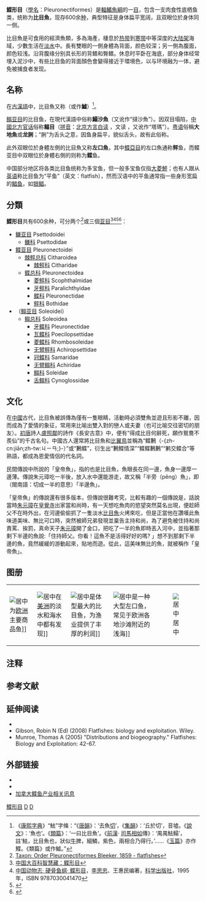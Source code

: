 {{Automatic Taxobox
| name = 鰈形目
| fossil_range = {{fossil range|Late Paleocene|Recent|[[古新世|古新世]]晚期 → [[全新世|现代]]|ref=<ref name=EoF>{{cite book |editor=Paxton, J.R. |editor2=Eschmeyer, W.N.|author1=Chapleau, Francois  |author2=Amaoka, Kunio|year=1998|title=Encyclopedia of Fishes|publisher= Academic Press|location=San Diego|pages= xxx|isbn= 0-12-547665-5 |nopp=true}}</ref>}}
| image = BonyFlatfish.jpg
| image_alt = 250px
| image_caption = 一幅刻有不同種類的比目魚的雕刻
| display_parents = 5
| taxon=Pleuronectiformes
| type_species = [[鲽鱼|欧洲鲽]] ''Pleuronectes platessa''
| type_species_authority = [[卡尔·林奈|Linnaeus]], [[自然系统第十版|1758]]
| subdivision_ranks = 下级分类
| subdivision = <center>[[#分類|見正文]]</center>
}}

'''鰈形目'''（[[學名|學名]]：Pleuronectiformes）是[[輻鰭魚綱|輻鰭魚綱]]的一[[目_(生物)|目]]，包含一支肉食性底栖鱼类，统称为'''比目魚'''{{NoteTag|此處的“比”字舊讀[[去聲|去聲]]，意為“相合，相鄰，靠近，挨着”。[[中國|中國]]古人認為鰈形目的魚類僅有一隻眼睛，须两两相并始能游行，故稱之為比目魚。<ref name=尔雅>《[[尔雅|尔雅]]· 卷六· 释地第九》：“'''东方有比目鱼焉，不比不行，其名谓之鰈'''。【[[晋朝|晉]] [[郭璞|郭璞]] 注：“狀似牛{{Lang|zh-cn|𦜉}}（同‘[[脾|脾]]’），鱗細，紫黑色，一眼，兩片相合乃得行。今水中所在有之。江東又呼爲王餘魚。”】'''南方有比翼鸟焉，不比不飞，其名谓之鶼鶼'''（-{zh-cn:jiān;zh-tw:ㄐㄧㄢ;}-）。【郭璞 注：“似[[鳧|鳧]]，青赤色，一目一翼，相得乃飞。”】”[[北宋|宋]] [[邢昺|邢昺]] 疏：“云‘东方有比目鱼焉’，言东方水中有鱼，其形状似牛{{Lang|zh-cn|𦜉}}，鱗細，紫黑色，一眼，兩片相合、兩目相比乃得行，故曰比目鱼。云‘不比不行’者，比，合也，言一片不能行，须兩片相合乃行，故云‘不比不行’也。云‘其名谓之鰈’者，言鰈为比目之名也，一名比目鱼，一名鰈。郭云‘江東又呼爲王餘魚’。案《[[山海经|山海经]]》云：‘崇吾山有鸟，状如鳧，一翼一目，相得乃飞，名曰蛮。’蛮，郭云‘比翼鸟也，色青赤，不比不得飞。’《爾雅》作鶼鶼者，正谓相比也。”</ref><ref>[[明朝|明]] [[李时珍|李时珍]]《[[本草纲目|本草纲目]]· 卷四十四· 鳞四· 比目鱼》：“比，并也。鱼各一目，相并而行也。”</ref>}}，现存600余[[物种|种]]，典型特征是身体扁平宽阔，且双眼位於身体同一侧。

比目魚是可食用的經濟魚類，多為海產，棲息於[[热带|热带]]到[[寒带|寒带]]中等深度的[[大陆架|大陆架]]海域，少數生活在[[淡水|淡水]]中。長有雙眼的一側身體為背面，颜色较深；另一側為腹面，颜色较浅。沿背腹缘分别具长形的背鳍和臀鳍。休息时平卧在海底，部分身体经常埋入泥沙中，有些比目鱼的背面顏色會變得接近于環境色，以与环境融为一体，避免被捕食者发现。

==名称==
在[[古漢語|古漢語]]中，比目魚又称'''{{ruby|魼|-{zh-tw:ㄑㄩ; zh-cn:qū;}-}}'''（或作'''鱋'''）<ref>《[[康熙字典|康熙字典]]》“魼”字條：“《[[唐韻|唐韻]]》：‘去魚[[反切|切]]’，《[[集韻|集韻]]》：‘丘於切’，{{Lang|zh-cn|𠀤}}音墟。《[[說文解字|說文]]》：‘魚也’。《[[類篇|類篇]]》：‘一曰比目魚’。《[[汉书|前漢]]· [[司馬相如|司馬相如]]傳》：‘禺禺魼鰨’，註‘魼，比目魚也，狀似[[牛|牛]]脾，細鱗，紫色，兩相合乃得行。’……《[[玉篇|玉篇]]》亦作鰈。《類篇》或作鱋。”</ref>。

[[鳎亚目|鳎亚目]]的比目鱼，在現代漢語中俗称'''鰨沙魚'''（又讹作“撻沙魚”）。因双目塌陷，[[中國|中國]][[北方官话|北方官话]]俗称'''鳎目'''（[[汉语拼音|拼音]]：[[北京方言|北京方言]][[白读|白读]] {{Unicode|tǎ má→tǎ ma}}，文读 {{Unicode|tǎ mò→tǎ mo}}，又讹作“塔瑪”）。[[粤语|粤语]]俗稱'''大地魚'''或'''龙脷'''；“脷”为舌头之意，因鱼身扁平，貌似舌头，故有此俗称。

此外双眼位於身體左側的比目魚又称'''左口魚'''，其中[[鰈亞目|鰈亞目]]的左口魚通称'''鲆'''鱼，而鲽亚目中双眼位於身體右側的则称为'''鲽'''鱼。

中国部分地区将各类比目鱼统称为多宝鱼，但一般多宝鱼仅指[[大菱鮃|大菱鮃]]；也有人跟从[[英语|英语]]称比目鱼为“平鱼”（英文：flatfish），然而汉语中的平鱼通常指一些身形宽扁的[[鯧科|鲳鱼]]，如[[银鲳|银鲳]]。

==分類==
'''鰈形目'''共有600余种，可分两个<ref>[http://taxonomicon.taxonomy.nl/TaxonTree.aspx?src=0&id=46882 Taxon: Order Pleuronectiformes Bleeker, 1859 - flatfishes]</ref>或三個[[亚目|亚目]]<ref>[http://140.128.103.128/web/Content.asp?ID=18691&Query=1 中国大百科智慧藏：鲽形目]</ref><ref>[http://reading.sciencepress.cn/shop/book/Booksimple/show.do?id=B7FE55A487F9A4A5C829239FBC1698CA3000 中国动物志· 硬骨鱼纲· 鲽形目]，[[李思忠_(鱼类学家)|李思忠]]、王惠民编著，[[科学出版社|科学出版社]]，1995年，ISBN 9787030041470</ref><ref name="Nelson-2006">{{Cite book
 | edition = 4 | publisher = John Wiley & Sons | isbn = 978-0-471-25031-9 | last = Nelson | first = J. S. | title = Fishes of the World | location = Hoboken, NJ | date = 2006| title-link = 世界鱼类 }}</ref><ref name="NGW-2016">{{cite book  |title=Fishes of the World |edition=5th |author1=J. S. Nelson |author2=T. C. Grande |author3=M. V. H. Wilson |year=2016 |pages=752 |publisher=Wiley |isbn= 978-1-118-34233-6 |url=https://sites.google.com/site/fotw5th/ }}</ref>：
*[[鳒亚目|鳒亚目]] Psettodoidei
**[[鳒科|鳒科]] Psettodidae
*[[鲽亚目|鲽亚目]] Pleuronectoidei
**[[棘鲆总科|棘鲆总科]] Citharoidea
***[[棘鲆科|棘鲆科]] Citharidae
**[[鲽总科|鲽总科]] Pleuronectoidea
***[[菱鲆科|菱鲆科]] Scophthalmidae
***[[牙鲆科|牙鲆科]] Paralichthyidae
***[[鲽科|鲽科]] Pleuronectidae
***[[鲆科|鲆科]] Bothidae
*（[[鳎亚目|鳎亚目]] Soleoidei）
**[[鳎总科|鳎总科]] Soleoidea
***[[牙鲽科|牙鲽科]] Pleuronectidae
***[[瓦鲽科|瓦鲽科]] Poecilopsettidae
***[[菱鲽科|菱鲽科]] Rhombosoleidae
***[[无臂鲆科|无臂鲆科]] Achiropsettidae
***[[冠鲽科|冠鲽科]] Samaridae
***[[无臂鳎科|无臂鳎科]] Achiridae
***[[鳎科|鳎科]] Soleidae
***[[舌鳎科|舌鳎科]] Cynoglossidae

==文化==
在[[中國|中國]]古代，比目魚被誤傳為僅有一隻眼睛，活動時必須雙魚並遊且形影不離，因而成為了愛情的象征，常用來比喻出雙入對的戀人或夫妻（也可比喻交往密切的朋友）。[[初唐|初唐]]詩人[[盧照鄰|盧照鄰]]的詩作《長安古意》中，便有“得成比目何辭死，願作鴛鴦不羨仙”的千古名句。中國古人還常將比目魚和[[比翼鳥|比翼鳥]]{{NoteTag|[[中國|中國]]古代传说中一目一翼的鸟，需两只靠在一起飛。<ref name=尔雅/>}}並稱為“鲽鶼（-{zh-cn:jiān;zh-tw:ㄐㄧㄢ;}-）”或“鶼鲽”，衍生出“鶼鰈情深”“鲽鲽鶼鶼”“鹣交鲽合”等熟語，都成為恩愛情侶的代名詞。

民間傳說中所說的「皇帝魚」，指的也是比目魚，魚眼長在同一邊，魚身一邊厚一邊薄。傳說朱元璋吃一半後，放入水中還能游走，故又稱「半旁（pêng）魚」，即（閩南語：切成一半的意思）「半邊魚」。

「皇帝魚」的傳說還有很多版本，但傳說很難考究，比較有趣的一個傳說是，話說當時[[朱元璋|朱元璋]]在[[皇覺寺|皇覺寺]]出家當和尚時，有一天想吃魚肉的慾望突然莫名出現，便趁師父不在時外出，在河邊偷偷抓了一隻淡水[[比目魚|比目魚]]火烤來吃，但是正當他在讚嘆此魚味道美味、無比可口時，突然被師兄弟發現並稟告主持和尚，為了避免被住持和尚責罵、挨罰，真命天子[[朱元璋|朱元璋]]開了金口，把吃了一半的魚即時丟入河中，並指著那剩下半邊的魚說:「住持師父。你看！這魚不是活得好好的嗎? 」想不到那剩下半邊的魚，竟然緩緩的游動起來，貼地而遊。從此，這美味無比的魚，就被稱作「皇帝魚」。

==图册==
{|
|[[File:Pleuronectes_platessa.jpg|居中]]为[[欧洲|欧洲]]主要商品鱼]]
|[[File:Lined_sole.jpg|居中]]在[[美洲|美洲]]的淡水和海水中都有发现]]
|[[File:Alaska_2007_071.jpg|居中]]是体型最大的比目鱼，为渔业提供了丰厚的利润]]
|[[File:Psetta_maxima_Luc_Viatour.jpg|居中]]是一种大型左口鱼，常见于欧洲各地沙滩附近的浅海]]
|[[File:Flatfish-lefteyed-flounder.jpg|居中]]
|}

== 注释 ==
{{NoteFoot}}

==参考文献==
{{reflist|2}}

==延伸阅读==
{{Wikisource further reading}}
* {{cite journal|last=Sepkoski |first=Jack |title=A compendium of fossil marine animal genera |journal=Bulletins of American Paleontology |volume=364 |page=560 |year=2002 |url=http://strata.ummp.lsa.umich.edu/jack/showgenera.php?taxon=611&rank=class |accessdate=2011-05-17 |archiveurl=https://web.archive.org/web/20110723131237/http://strata.ummp.lsa.umich.edu/jack/showgenera.php?taxon=611&rank=class |archivedate=2011-07-23 }}
* Gibson, Robin N (Ed) (2008) Flatfishes: biology and exploitation. Wiley.
* Munroe, Thomas A  (2005) "Distributions and biogeography." Flatfishes: Biology and Exploitation: 42-67.

== 外部链接 ==
{{Portal box|動物|生物学}}
* {{Commonscat-inline|Pleuronectiformes}}
* {{Wikispecies-inline|Pleuronectiformes}}
*[http://www.dfo-mpo.gc.ca/science/publications/uww-msm/articles/plaice-plie-eng.htm 加拿大鲽鱼产业相关讯息]

{{輻鰭魚}}
{{捕捞渔业及水产养殖}}

{{Taxonbar|from=Q59577}}
{{Authority control}}

[[Category:鰈形目|]]
[[Category:卡尔·林奈命名的生物分类|D]]
[[Category:1758年描述的分類群|D]]